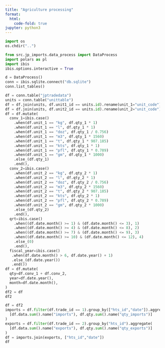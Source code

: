 ```yaml
---
title: "Agriculture processing"
format:
  html:
    code-fold: true
jupyter: python3
---
```


```python
import os
os.chdir("..")
```

```python
from src.jp_imports.data_process import DataProcess
import polars as pl
import ibis
ibis.options.interactive = True
```

```python
d = DataProcess()
conn = ibis.sqlite.connect("db.sqlite")
conn.list_tables()
```

```python
df = conn.table("jptradedata")
units = conn.table("unittable")
df = df.join(units, df.unit1_id == units.id).rename(unit_1="unit_code")
df = df.join(units, df.unit2_id == units.id).rename(unit_2="unit_code")
df = df.mutate(
  conv_1=ibis.case()
    .when(df.unit_1 == "kg", df.qty_1 * 1)
    .when(df.unit_1 == "l", df.qty_1 * 1)
    .when(df.unit_1 == "doz", df.qty_1 / 0.756)
    .when(df.unit_1 == "m3", df.qty_1 * 1560)
    .when(df.unit_1 == "t", df.qty_1 * 907.185)
    .when(df.unit_1 == "kts", df.qty_1 * 1)
    .when(df.unit_1 == "pfl", df.qty_1 * 0.789)
    .when(df.unit_1 == "gm", df.qty_1 * 1000)
    .else_(df.qty_1)
    .end(),
  conv_2=ibis.case()
    .when(df.unit_2 == "kg", df.qty_2 * 1)
    .when(df.unit_2 == "l", df.qty_2 * 1)
    .when(df.unit_2 == "doz", df.qty_2 / 0.756)
    .when(df.unit_2 == "m3", df.qty_2 * 1560)
    .when(df.unit_2 == "t", df.qty_2 * 907.185)
    .when(df.unit_2 == "kts", df.qty_2 * 1)
    .when(df.unit_2 == "pfl", df.qty_2 * 0.789)
    .when(df.unit_2 == "gm", df.qty_2 * 1000)
    .else_(df.qty_2)
    .end(),
  qrt=ibis.case()
    .when((df.date.month() >= 1) & (df.date.month() <= 3), 1)
    .when((df.date.month() >= 4) & (df.date.month() <= 8), 2)
    .when((df.date.month() >= 7) & (df.date.month() <= 9), 3)
    .when((df.date.month() >= 10) & (df.date.month() <= 12), 4)
    .else_(0)
    .end(),
  fiscal_year=ibis.case()
   .when(df.date.month() > 6, df.date.year() + 1)
   .else_(df.date.year())
   .end())
df = df.mutate(
  qty=df.conv_1 + df.conv_2,
  year=df.date.year(),
  month=df.date.month(),
)
df2 = df
df2
```

```python
df = df2
imports = df.filter(df.trade_id == 1).group_by(["hts_id","date"]).aggregate(
  [df.data.sum().name("imports"), df.qty.sum().name("qty_imports")]
)
exports = df.filter(df.trade_id == 2).group_by("hts_id").aggregate(
  [df.data.sum().name("exports"), df.qty.sum().name("qty_exports")]
)
df = imports.join(exports, ["hts_id","date"])
df
```